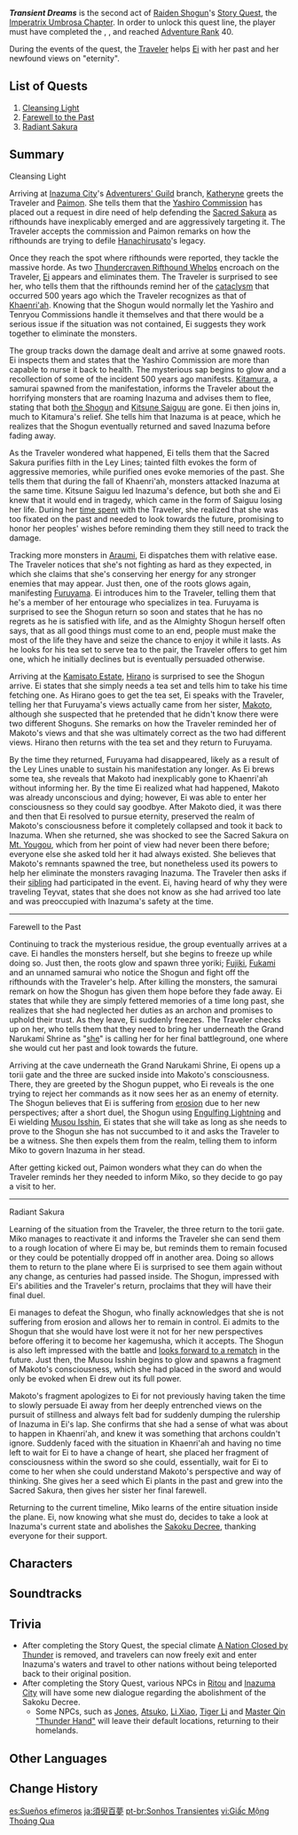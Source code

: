 {{Act Infobox
|image          = Story Card Imperatrix Umbrosa Chapter Act II.png
|type           = Story
|chapter        = Imperatrix Umbrosa Chapter
|actNum         = II
|character      = Raiden Shogun
|ARReq          = 40
|archonQuestReq = [[Chapter II]]: Act III - [[Omnipresence Over Mortals]]
|prev           = Reflections of Mortality
}}
'''''Transient Dreams''''' is the second act of [[Raiden Shogun]]'s [[Story Quest]], the [[Imperatrix Umbrosa Chapter]].  In order to unlock this quest line, the player must have completed the {{Quest|Omnipresence Over Mortals}}, {{Quest|Reflections of Mortality}}, and reached [[Adventure Rank]] 40.

During the events of the quest, the [[Traveler]] helps [[Ei]] with her past and her newfound views on "eternity".

==List of Quests==
# [[Cleansing Light]]
# [[Farewell to the Past]]
# [[Radiant Sakura]]

==Summary==
;Cleansing Light
Arriving at [[Inazuma City]]'s [[Adventurers' Guild]] branch, [[Katheryne]] greets the Traveler and [[Paimon]]. She tells them that the [[Yashiro Commission]] has placed out a request in dire need of help defending the [[Sacred Sakura]] as rifthounds have inexplicably emerged and are aggressively targeting it. The Traveler accepts the commission and Paimon remarks on how the rifthounds are trying to defile [[Hanachirusato]]'s legacy.

Once they reach the spot where rifthounds were reported, they tackle the massive horde. As two [[Thundercraven Rifthound Whelp]]s encroach on the Traveler, [[Ei]] appears and eliminates them. The Traveler is surprised to see her, who tells them that the rifthounds remind her of the [[cataclysm]] that occurred 500 years ago which the Traveler recognizes as that of [[Khaenri'ah]]. Knowing that the Shogun would normally let the Yashiro and Tenryou Commissions handle it themselves and that there would be a serious issue if the situation was not contained, Ei suggests they work together to eliminate the monsters.

The group tracks down the damage dealt and arrive at some gnawed roots. Ei inspects them and states that the Yashiro Commission are more than capable to nurse it back to health. The mysterious sap begins to glow and a recollection of some of the incident 500 years ago manifests. [[Kitamura]], a samurai spawned from the manifestation, informs the Traveler about the horrifying monsters that are roaming Inazuma and advises them to flee, stating that both [[Makoto|the Shogun]] and [[Kitsune Saiguu]] are gone. Ei then joins in, much to Kitamura's relief. She tells him that Inazuma is at peace, which he realizes that the Shogun eventually returned and saved Inazuma before fading away.

As the Traveler wondered what happened, Ei tells them that the Sacred Sakura purifies filth in the Ley Lines; tainted filth evokes the form of aggressive memories, while purified ones evoke memories of the past. She tells them that during the fall of Khaenri'ah, monsters attacked Inazuma at the same time. Kitsune Saiguu led Inazuma's defence, but both she and Ei knew that it would end in tragedy, which came in the form of Saiguu losing her life. During her [[Reflections of Mortality|time spent]] with the Traveler, she realized that she was too fixated on the past and needed to look towards the future, promising to honor her peoples' wishes before reminding them they still need to track the damage.

Tracking more monsters in [[Araumi]], Ei dispatches them with relative ease. The Traveler notices that she's not fighting as hard as they expected, in which she claims that she's conserving her energy for any stronger enemies that may appear. Just then, one of the roots glows again, manifesting [[Furuyama]]. Ei introduces him to the Traveler, telling them that he's a member of her entourage who specializes in tea. Furuyama is surprised to see the Shogun return so soon and states that he has no regrets as he is satisfied with life, and as the Almighty Shogun herself often says, that as all good things must come to an end, people must make the most of the life they have and seize the chance to enjoy it while it lasts. As he looks for his tea set to serve tea to the pair, the Traveler offers to get him one, which he initially declines but is eventually persuaded otherwise.

Arriving at the [[Kamisato Estate]], [[Hirano]] is surprised to see the Shogun arrive. Ei states that she simply needs a tea set and tells him to take his time fetching one. As Hirano goes to get the tea set, Ei speaks with the Traveler, telling her that Furuyama's views actually came from her sister, [[Makoto]], although she suspected that he pretended that he didn't know there were two different Shoguns. She remarks on how the Traveler reminded her of Makoto's views and that she was ultimately correct as the two had different views. Hirano then returns with the tea set and they return to Furuyama.

By the time they returned, Furuyama had disappeared, likely as a result of the Ley Lines unable to sustain his manifestation any longer. As Ei brews some tea, she reveals that Makoto had inexplicably gone to Khaenri'ah without informing her. By the time Ei realized what had happened, Makoto was already unconscious and dying; however, Ei was able to enter her consciousness so they could say goodbye. After Makoto died, it was there and then that Ei resolved to pursue eternity, preserved the realm of Makoto's consciousness before it completely collapsed and took it back to Inazuma. When she returned, she was shocked to see the Sacred Sakura on [[Mt. Yougou]], which from her point of view had never been there before; everyone else she asked told her it had always existed. She believes that Makoto's remnants spawned the tree, but nonetheless used its powers to help her eliminate the monsters ravaging Inazuma. The Traveler then asks if their [[Traveler's Sibling|sibling]] had participated in the event. Ei, having heard of why they were traveling Teyvat, states that she does not know as she had arrived too late and was preoccupied with Inazuma's safety at the time.
----
;Farewell to the Past
Continuing to track the mysterious residue, the group eventually arrives at a cave. Ei handles the monsters herself, but she begins to freeze up while doing so. Just then, the roots glow and spawn three yoriki; [[Fujiki]], [[Fukami]] and an unnamed samurai who notice the Shogun and fight off the rifthounds with the Traveler's help. After killing the monsters, the samurai remark on how the Shogun has given them hope before they fade away. Ei states that while they are simply fettered memories of a time long past, she realizes that she had neglected her duties as an archon and promises to uphold their trust. As they leave, Ei suddenly freezes. The Traveler checks up on her, who tells them that they need to bring her underneath the Grand Narukami Shrine as "[[The Shogun|she]]" is calling her for her final battleground, one where she would cut her past and look towards the future.

Arriving at the cave underneath the Grand Narukami Shrine, Ei opens up a torii gate and the three are sucked inside into Makoto's consciousness. There, they are greeted by the Shogun puppet, who Ei reveals is the one trying to reject her commands as it now sees her as an enemy of eternity. The Shogun believes that Ei is suffering from [[erosion]] due to her new perspectives; after a short duel, the Shogun using [[Engulfing Lightning]] and Ei wielding [[Musou Isshin]], Ei states that she will take as long as she needs to prove to the Shogun she has not succumbed to it and asks the Traveler to be a witness. She then expels them from the realm, telling them to inform Miko to govern Inazuma in her stead.

After getting kicked out, Paimon wonders what they can do when the Traveler reminds her they needed to inform Miko, so they decide to go pay a visit to her.
----
;Radiant Sakura
Learning of the situation from the Traveler, the three return to the torii gate. Miko manages to reactivate it and informs the Traveler she can send them to a rough location of where Ei may be, but reminds them to remain focused or they could be potentially dropped off in another area. Doing so allows them to return to the plane where Ei is surprised to see them again without any change, as centuries had passed inside. The Shogun, impressed with Ei's abilities and the Traveler's return, proclaims that they will have their final duel.

Ei manages to defeat the Shogun, who finally acknowledges that she is not suffering from erosion and allows her to remain in control. Ei admits to the Shogun that she would have lost were it not for her new perspectives before offering it to become her kagemusha, which it accepts. The Shogun is also left impressed with the battle and [[End of the Oneiric Euthymia|looks forward to a rematch]] in the future. Just then, the Musou Isshin begins to glow and spawns a fragment of Makoto's consciousness, which she had placed in the sword and would only be evoked when Ei drew out its full power.

Makoto's fragment apologizes to Ei for not previously having taken the time to slowly persuade Ei away from her deeply entrenched views on the pursuit of stillness and always felt bad for suddenly dumping the rulership of Inazuma in Ei's lap. She confirms that she had a sense of what was about to happen in Khaenri'ah, and knew it was something that archons couldn't ignore. Suddenly faced with the situation in Khaenri'ah and having no time left to wait for Ei to have a change of heart, she placed her fragment of consciousness within the sword so she could, essentially, wait for Ei to come to her when she could understand Makoto's perspective and way of thinking. She gives her a seed which Ei plants in the past and grew into the Sacred Sakura, then gives her sister her final farewell.

Returning to the current timeline, Miko learns of the entire situation inside the plane. Ei, now knowing what she must do, decides to take a look at Inazuma's current state and abolishes the [[Sakoku Decree]], thanking everyone for their support.

==Characters==
{{Character Appearances|Transient Dreams|type=Story Quest}}

==Soundtracks==
{{Soundtracks by Category Table|type=quest}}

==Trivia==
* After completing the Story Quest, the special climate [[A Nation Closed by Thunder]] is removed, and travelers can now freely exit and enter Inazuma's waters and travel to other nations without being teleported back to their original position.
* After completing the Story Quest, various NPCs in [[Ritou]] and [[Inazuma City]] will have some new dialogue regarding the abolishment of the Sakoku Decree.
** Some NPCs, such as [[Jones]], [[Atsuko]], [[Li Xiao]], [[Tiger Li]] and [[Master Qin "Thunder Hand"]] will leave their default locations, returning to their homelands.

==Other Languages==
{{Other Languages
|en        = Transient Dreams
|zhs       = 须臾百梦
|zhs_rm    = Xūyú Bǎimèng
|zht       = 須臾百夢
|zht_rm    = Xūyú Bǎimèng
|zh_tl     = Hundred Dreams in a Transience
|ja        = 須臾百夢
|ja_rm     = Shuyu Hyakuyume{{Assumed}}
|ja_tl     = Hundred Dreams in a Transience
|ko        = 찰나의 꿈
|ko_rm     = Chalna-ui Kkum
|ko_tl     = Momentary Dreams
|es        = Sueños efímeros
|es_tl     = Ephemeral Dreams
|fr        = Rêves éphémères
|fr_tl     = Ephemeral Dreams
|ru        = Мимолётные сны
|ru_tl     = Transient Dreams
|th        = ความฝันอันแสนสั้น
|th_rm     = 
|th_tl     = Short Dreams
|vi        = Giấc Mộng Thoáng Qua
|vi_tl     = Fleeting Dream
|de        = Flüchtige Träume
|de_tl     = Fleeting Dreams
|id        = Mimpi yang Sementara
|id_tl     = Fleeting Dream
|pt        = Sonhos Transientes
|pt_tl     = Transient Dreams
|tr        = Fani Rüyalar
|tr_tl     = 
|it        = Sogni effimeri
|it_tl     = 
}}

==Change History==
{{Change History|2.5}}

[[es:Sueños efímeros]]
[[ja:須臾百夢]]
[[pt-br:Sonhos Transientes]]
[[vi:Giấc Mộng Thoáng Qua]]